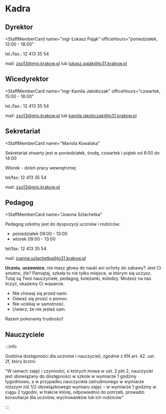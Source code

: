 # Kadra

## Dyrektor


<StaffMemberCard
  name="mgr Łukasz Pająk"
  officeHours="poniedziałek, 12:00 - 18:00"
>

tel./fax.: 12 413 35 54

mail: zso13@mjo.krakow.pl lub lukasz.pajak@lo31.krakow.pl

</StaffMemberCard>

## Wicedyrektor

<StaffMemberCard
  name="mgr Kamila Jakóbczak"
  officeHours="czwartek, 15:00 - 18:00"
>

tel./fax.: 12 413 35 54

mail: zso13@mjo.krakow.pl lub kamila.jakobczak@lo31.krakow.pl

</StaffMemberCard>

## Sekretariat

<StaffMemberCard
  name="Mariola Kowalska"
>

Sekretariat otwarty jest w poniedziałek, środę, czwartek i piątek od 8:00 do
14:00

Wtorek - dzień pracy wewnętrznej

tel/fax: 12 413 35 54

mail: zso13@mjo.krakow.pl

</StaffMemberCard>

## Pedagog

<StaffMemberCard
  name="Joanna Szlachetka"
>

Pedagog szkolny jest do dyspozycji uczniów i rodziców:

- poniedziałek 09:00 - 13:00
- wtorek 09:00 - 13:00

tel/fax: 12 413 35 54

mail: joanna.szlachetka@lo31.krakow.pl

</StaffMemberCard>

**Uczniu**, **uczennico**, nie masz głowy do nauki ani ochoty do zabawy? Jest Ci
smutno, źle? Pamiętaj, szkoła to nie tylko miejsce, w którym się uczysz. Tutaj
są Twoi nauczyciele, pedagog, koleżanki, koledzy. Możesz na nas liczyć, okażemy
Ci wsparcie.

- Nie chowaj się przed nami.
- Odważ się prosić o pomoc.
- Nie uciekaj w samotność.
- Uwierz, że nie jesteś sam.

Razem pokonamy trudności!

## Nauczyciele


<Teachers />

:::info

Godzina dostępności dla uczniów i nauczycieli, zgodnie z KN art. 42. ust. 2f,
który brzmi:

"W ramach zajęć i czynności, o których mowa w ust. 2 pkt 2, nauczyciel jest
obowiązany do dostępności w szkole w wymiarze 1 godziny tygodniowo, a w
przypadku nauczyciela zatrudnionego w wymiarze niższym niż 1/2 obowiązkowego
wymiaru zajęć – w wymiarze 1 godziny w ciągu 2 tygodni, w trakcie której,
odpowiednio do potrzeb, prowadzi konsultacje dla uczniów, wychowanków lub ich
rodziców"

:::

